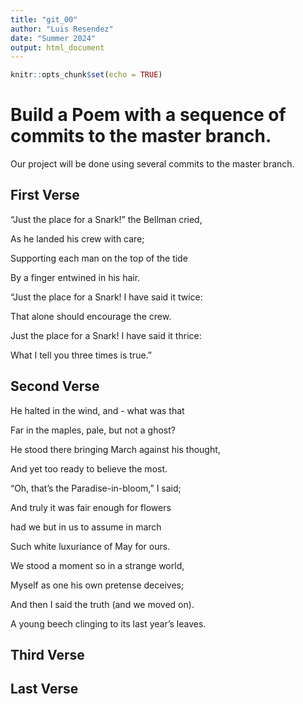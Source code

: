 ```yaml
---
title: "git_00"
author: "Luis Resendez"
date: "Summer 2024"
output: html_document
---
```


```r
knitr::opts_chunk$set(echo = TRUE)
```
# Build a Poem with a sequence of commits to the master branch.
Our project will be done using several commits to the master branch.
<!-- Do not modify or change any text in "!--" bracketed areas such as this --- these are instructions to
you, if you change any of this the git program will notice it and compromise your git merging strategy !-->

## First Verse 
"Just the place for a Snark!" the Bellman cried,


   As he landed his crew with care;
   
   
Supporting each man on the top of the tide


   By a finger entwined in his hair.
   
   
   "Just the place for a Snark! I have said it twice:
   
   
   That alone should encourage the crew.
   
   
Just the place for a Snark! I have said it thrice:


   What I tell you three times is true."<!--Put the first five lines of a poem by Lewis Carrol in this section!-->

## Second Verse
He halted in the wind, and - what was that


Far in the maples, pale, but not a ghost?


He stood there bringing March against his thought,


And yet too ready to believe the most.


"Oh, that's the Paradise-in-bloom," I said;


And truly it was fair enough for flowers


had we but in us to assume in march


Such white luxuriance of May for ours.


We stood a moment so in a strange world,


Myself as one his own pretense deceives;


And then I said the truth (and we moved on).


A young beech clinging to its last year's leaves.
<!--Put the first five lines of a poem by Robert Frost here!-->

## Third Verse
<!--Put the first two verses of The Walrus and the Carpenter here!-->

## Last Verse
<!--Put a short poem of your choice 8-20 lines,here!-->
